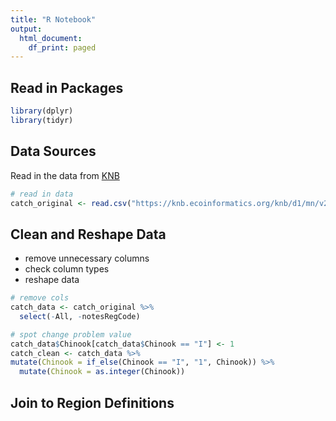 ```yaml
---
title: "R Notebook"
output:
  html_document:
    df_print: paged
---
```


## Read in Packages
```r
library(dplyr)
library(tidyr)
```

## Data Sources
Read in the data from [KNB](https://knb.ecoinformatics.org/knb/d1/mn/v2/object/df35b.302.1)
```r
# read in data
catch_original <- read.csv("https://knb.ecoinformatics.org/knb/d1/mn/v2/object/df35b.302.1")
```

## Clean and Reshape Data

* remove unnecessary columns
* check column types
* reshape data

```r
# remove cols
catch_data <- catch_original %>%
  select(-All, -notesRegCode)

# spot change problem value
catch_data$Chinook[catch_data$Chinook == "I"] <- 1
catch_clean <- catch_data %>%
mutate(Chinook = if_else(Chinook == "I", "1", Chinook)) %>%
  mutate(Chinook = as.integer(Chinook))
```

## Join to Region Definitions
